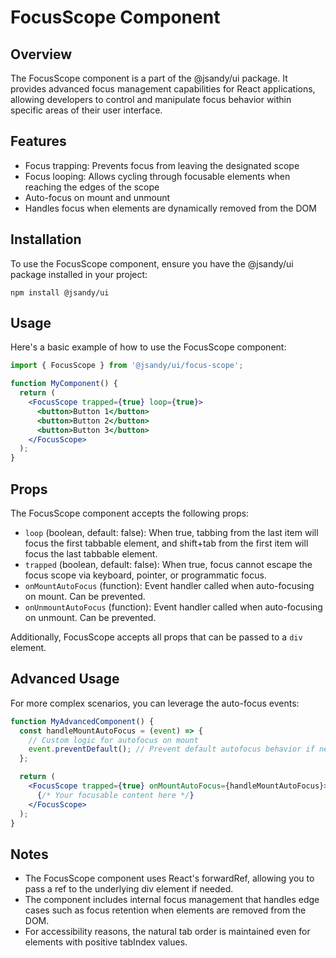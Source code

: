 

<Meta of={FocusScopeStories} />

# FocusScope Component

## Overview

The FocusScope component is a part of the @jsandy/ui package. It provides advanced focus management capabilities for React applications, allowing developers to control and manipulate focus behavior within specific areas of their user interface.

## Features

- Focus trapping: Prevents focus from leaving the designated scope
- Focus looping: Allows cycling through focusable elements when reaching the edges of the scope
- Auto-focus on mount and unmount
- Handles focus when elements are dynamically removed from the DOM

## Installation

To use the FocusScope component, ensure you have the @jsandy/ui package installed in your project:

```
npm install @jsandy/ui
```

## Usage

Here's a basic example of how to use the FocusScope component:

```jsx
import { FocusScope } from '@jsandy/ui/focus-scope';

function MyComponent() {
  return (
    <FocusScope trapped={true} loop={true}>
      <button>Button 1</button>
      <button>Button 2</button>
      <button>Button 3</button>
    </FocusScope>
  );
}
```

## Props

The FocusScope component accepts the following props:

- `loop` (boolean, default: false): When true, tabbing from the last item will focus the first tabbable element, and shift+tab from the first item will focus the last tabbable element.
- `trapped` (boolean, default: false): When true, focus cannot escape the focus scope via keyboard, pointer, or programmatic focus.
- `onMountAutoFocus` (function): Event handler called when auto-focusing on mount. Can be prevented.
- `onUnmountAutoFocus` (function): Event handler called when auto-focusing on unmount. Can be prevented.

Additionally, FocusScope accepts all props that can be passed to a `div` element.

## Advanced Usage

For more complex scenarios, you can leverage the auto-focus events:

```jsx
function MyAdvancedComponent() {
  const handleMountAutoFocus = (event) => {
    // Custom logic for autofocus on mount
    event.preventDefault(); // Prevent default autofocus behavior if needed
  };

  return (
    <FocusScope trapped={true} onMountAutoFocus={handleMountAutoFocus}>
      {/* Your focusable content here */}
    </FocusScope>
  );
}
```

## Notes

- The FocusScope component uses React's forwardRef, allowing you to pass a ref to the underlying div element if needed.
- The component includes internal focus management that handles edge cases such as focus retention when elements are removed from the DOM.
- For accessibility reasons, the natural tab order is maintained even for elements with positive tabIndex values.
